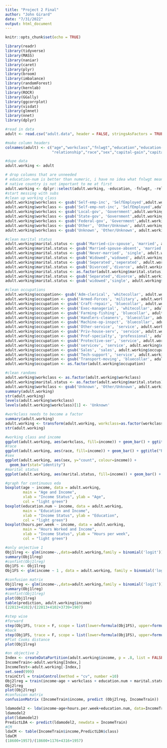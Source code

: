 ---
title: "Project 2 Final"
author: "John Girard"
date: "7/31/2022"
output: html_document
---

```{r setup, include=FALSE}
knitr::opts_chunk$set(echo = TRUE)
```
```{r echo}
library(readr)
library(tidyverse)
library(MASS)
library(naniar)
library(caret)
library(plyr)
library(broom)
library(imbalance)
library(randomForest)
library(kernlab)
library(ROCR)
library(GGally)
library(ggcorrplot)
library(visdat)
library(glmnet)
library(nnet)
library(dplyr)
```

```{r echo}
#read in data
adult <- read.csv("adult.data", header = FALSE, stringsAsFactors = TRUE)

#make column headers
colnames(adult) <- c("age","workclass","fnlwgt","education","education-num","marital-status","occupation",
                     "relationship","race","sex","capital-gain","capital-loss","hours-per-week","native-country","income")

#dupe data
adult.working <- adult
```

```{r echo}
# drop columns that are unneeded
# education-num is better than numeric, i have no idea what fnlwgt means, realtionship is in other columns
# native country is not important to me at first
adult.working <- dplyr::select(adult.working, -education, -fnlwgt, -relationship, -"native-country",-"capital-gain", -"capital-loss")
#start messing with subs
#clean up working class
adult.working$workclass <- gsub('Self-emp-inc', 'SelfEmployed',adult.working$workclass)
adult.working$workclass <- gsub('Self-emp-not-inc', 'SelfEmployed',adult.working$workclass)
adult.working$workclass <- gsub('Local-gov', 'Government',adult.working$workclass)
adult.working$workclass <- gsub('State-gov', 'Government',adult.working$workclass)
adult.working$workclass <- gsub('Federal-gov', 'Government',adult.working$workclass)
adult.working$workclass <- gsub('Other', 'Other/Unknown', adult.working$workclass)
adult.working$workclass <- gsub('Unknown', 'Other/Unknown', adult.working$workclass)

#clean marital status
adult.working$marital.status <- gsub('Married-civ-spouse', 'married', adult.working$marital.status)
adult.working$marital.status <- gsub('Married-spouse-absent', 'married', adult.working$marital.status) 
adult.working$marital.status <- gsub('Never-married', 'single', adult.working$marital.status)
adult.working$marital.status <- gsub('Widowed','widowed', adult.working$marital.status)
adult.working$marital.status <- gsub('Seperated','seperated', adult.working$marital.status)
adult.working$marital.status <- gsub('Divorced','divorce', adult.working$marital.status)
adult.working$marital.status <- as.factor(adult.working$marital.status)
adult.working$marital.status <- gsub('Separated','divorce', adult.working$marital.status)
adult.working$marital.status <- gsub('widowed','single', adult.working$marital.status)

#clean occupations
adult.working$occupation<- gsub('Adm-clerical', 'whitecollar', adult.working$occupation)
adult.working$occupation <- gsub('Armed-Forces', 'military', adult.working$occupation)
adult.working$occupation <- gsub('Craft-repair', 'bluecollar', adult.working$occupation) 
adult.working$occupation <- gsub('Exec-managerial', 'whitecollar', adult.working$occupation)
adult.working$occupation <- gsub('Farming-fishing', 'bluecollar', adult.working$occupation)
adult.working$occupation <- gsub('Handlers-cleaners', 'bluecollar', adult.working$occupation)
adult.working$occupation <- gsub('Machine-op-inspct', 'bluecollar', adult.working$occupation)
adult.working$occupation <- gsub('Other-service', 'service', adult.working$occupation)
adult.working$occupation <- gsub('Priv-house-serv', 'service', adult.working$occupation)
adult.working$occupation <- gsub('Prof-specialty', 'professional', adult.working$occupation)
adult.working$occupation <- gsub('Protective-ser', 'service', adult.working$occupation)
adult.working$occupation <- gsub('servicev', 'service', adult.working$occupation)
adult.working$occupation <- gsub('Sales', 'sales', adult.working$occupation)
adult.working$occupation <- gsub('Tech-support', 'service', adult.working$occupation)
adult.working$occupation <- gsub('Transport-moving', 'bluecollar', adult.working$occupation)
adult.working$occupation <- as.factor(adult.working$occupation)

#clean randoms
adult.working$workclass <- as.factor(adult.working$workclass)
adult.working$marital.status <- as.factor(adult.working$marital.status)
adult.working$workclass <- gsub('Unknown', 'Other/Unknown', adult.working$workclass)
summary(adult.working)
str(adult.working)
levels(adult.working$workclass)
levels(adult.working$workclass)[1] <- 'Unknown'

#workclass needs to become a factor
summary(adult.working)
adult.working <- transform(adult.working, workclass=as.factor(workclass))
str(adult.working)
```

```{r echo}
#working class and income
ggplot(adult.working, aes(workclass, fill=income)) + geom_bar() + ggtitle("Working Class and Income") + xlab("Work Class") + ylab ("Count of Responses")
#race
ggplot(adult.working, aes(race, fill=income)) + geom_bar() + ggtitle("Race and Income") + xlab("Race") + ylab ("Count of Responses")
#sex
ggplot(adult.working, aes(sex, y="count", colour=income)) +
  geom_bar(stat="identity")
#marital status
ggplot(adult.working, aes(marital.status, fill=income)) + geom_bar() + ggtitle("Marital Status and Income") + xlab("Work Class") + ylab ("Count of Responses")

#graph for continuous eda
boxplot(age ~ income, data = adult.working,
        main = "Age and Income",
        xlab = "Income Status", ylab = "Age",
        col = "light green")
boxplot(education.num ~ income, data = adult.working,
        main = "Education and Income",
        xlab = "Income Status", ylab = "Education",
        col = "light green")
boxplot(hours.per.week ~ income, data = adult.working,
        main = "Hours Worked and Income",
        xlab = "Income Status", ylab = "Hours per week",
        col = "light green")
```

```{r echo}
#only onjective 1
Obj1lreg <- glm(income~.,data=adult.working,family = binomial('logit'))
summary(Obj1lreg)
#confint(Obj1lreg)
Obj1FS <- Obj1lreg
Obj1FS <- glm(income ~ 1 , data = adult.working, family = binomial('logit'))

#confusion matrix
Obj1lreg <- glm(income~.,data=adult.working,family = binomial('logit'))
summary(Obj1lreg)
#confint(Obj1lreg)
plot(Obj1lreg)
table(prediction, adult.working$income)
(22813+4102)/(22813+4102+3739+1907)

#step wise
#forward
step(Obj1FS, trace = F, scope = list(lower=formula(Obj1FS), upper=formula(Obj1FS)),direction = 'forward')
#back
step(Obj1FS, trace = F, scope = list(lower=formula(Obj1FS), upper=formula(Obj1FS)),direction = 'backward')
#Plot Cooks distance
plot(Obj1lreg)
```

```{r echo}
#on objective 2
Index <- createDataPartition(adult.working$income, p = .8, list = FALSE, times = 1)
IncomeTrain<-adult.working[Index,]
IncomeTest<-adult.working[-Index,]
set.seed(999)
trainCtrl = trainControl(method = "cv", number =10)
Obj2lreg = train(income~age + workclass + education.num + marital.status + sex + hours.per.week, trControl = trainCtrl, method = "gbm", data = IncomeTrain)
Obj2lreg
plot(Obj2lreg)
#confusion matrix
confusionMatrix (IncomeTrain$income, predict (Obj2lreg, IncomeTrain))

```

```{r echo}
ldamodel2 <- lda(income~age+hours.per.week+education.num, data=IncomeTrain)
ldamodel2
plot(ldamodel2)
PredictLDA <- predict(ldamodel2, newdata = IncomeTrain)
#CM
ldaCM <- table(IncomeTrain$income,PredictLDA$class)
ldaCM
(18600+1957)/(18600+1176+4316+1957)
```
